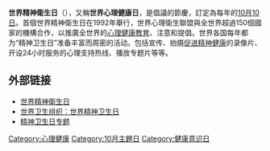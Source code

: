 '''世界精神衛生日'''（{{lang-en|World Mental Health Day}}），又稱'''世界心理健康日'''，是{{le|世界心理衛生聯盟|World Federation for Mental Health}}倡議的節慶，訂定為每年的[[10月10日|10月10日]]。首個世界精神衛生日在1992年舉行，世界心理衛生聯盟與全世界超過150個國家的機構合作，以推廣全世界的[[心理健康教育|心理健康教育]]、注意和提倡。世界各国每年都为“精神卫生日”准备丰富而周密的活动。包括宣传、拍摄[[心理健康促進|促进精神健康]]的录像片、开设24小时服务的心理支持热线、播放专题片等等。

== 外部链接 ==
* [https://web.archive.org/web/20110903050953/http://www.wfmh.org/00WorldMentalHealthDay.htm 世界精神衛生日]
* [http://www.who.int/mediacentre/events/annual/world_mental_health_day/zh/index.html 世界卫生组织：世界精神卫生日] {{Wayback|url=http://www.who.int/mediacentre/events/annual/world_mental_health_day/zh/index.html |date=20130120124312 }}{{zh-hans}}
* [https://web.archive.org/web/20091025021340/http://www.chinajs120.com/html/jswsr/ 精神卫生日专题] 

[[Category:心理健康|Category:心理健康]]
[[Category:10月主題日|Category:10月主題日]]
[[Category:健康意识日|Category:健康意识日]]